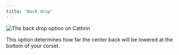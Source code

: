```yaml
---
title: 'Back drop'
---
```


![The back drop option on Cathrin](./backdrop.svg)

This option determines how far the center back will be lowered at the bottom of your corset.
